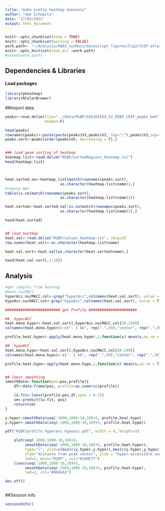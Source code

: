```yaml
---
title: "make pretty heatmap mononucs"
author: "Uwe Schwartz"
date: "17/03/2022"
output: html_document
---
```


```r
knitr::opts_chunk$set(echo = TRUE)
knitr::opts_chunk$set(warning = FALSE)
work.path<- "~/Analysis/R001_nucMacc/manuscript_figures/Fig2/ChIP_atlas/profiles/"
knitr::opts_knit$set(root.dir =work.path)
#setwd(work.path)
```

## Dependencies & Libraries

#### Load packages
```r
library(pheatmap)
library(RColorBrewer)
```

##Import data

```r
peaks<-read.delim(file="../data/M1BP/GSE101554_S2_M1BP_ChIP_peaks.bed",
                  header=F)

head(peaks)
rownames(peaks)<-paste(paste(peaks$V1,peaks$V2, sep=":"),peaks$V3,sep="-")
peaks.sort<-peaks[order(peaks$V5, decreasing = T),]


### load gene sorting of heatmap
heatmap.list<-read.delim("M1BP/sortedRegions_Heatmap.txt")
head(heatmap.list)



heat.sorted.na<-heatmap.list[match(rownames(peaks.sort),
                         as.character(heatmap.list$name)),]
#remove NAs
table(is.na(match(rownames(peaks.sort),
                         as.character(heatmap.list$name))))

heat.sorted<-heat.sorted.na[!is.na(match(rownames(peaks.sort),
                         as.character(heatmap.list$name))),]

head(heat.sorted)


## load heatmap
heat.val<-read.delim("M1BP/values_Heatmap.txt", skip=2)
row.names(heat.val)<-as.character(heatmap.list$name)

heat.val.sort<-heat.val[as.character(heat.sorted$name),]

head(heat.val.sort[,1:10])

```


## Analysis

```r
#get samples from heatmap
#mono.nucMACC
hyperAcc.nucMACC.col<-grep("hyperAcc",colnames(heat.val.sort), value = T)
hypoAcc.nucMACC.col<-grep("hypoAcc",colnames(heat.val.sort), value = T)

######################### get Profile ######################

##  hyperACC
heat.mono.hyper<-heat.val.sort[,hyperAcc.nucMACC.col[50:249]]
colnames(heat.mono.hyper)<-c("- 1 kb", rep(".",99),"center", rep(".",98),"+ 1 kb")

profile.heat.hyper<-apply(heat.mono.hyper,2,function(x) mean(x,na.rm = T))

##  hypoACC
heat.mono.hypo<-heat.val.sort[,hypoAcc.nucMACC.col[50:249]]
colnames(heat.mono.hypo)<-c("- 1 kb", rep(".",99),"center", rep(".",98),"+ 1 kb")

profile.heat.hypo<-apply(heat.mono.hypo,2,function(x) mean(x,na.rm = T))


## loess smoothing
smoothData<-function(pos=pos,profile){
    df<-data.frame(pos, profile=as.numeric(profile))

    lo.fit<-loess(profile~pos,df,span = 0.15)
    sm<-predict(lo.fit, pos)
    return(sm)
}

y.hypo<-smoothData(seq(-1000,1000-10,10)+5, profile.heat.hypo)
y.hyper<-smoothData(seq(-1000,1000-10,10)+5, profile.heat.hyper)

pdf("M1BP/profile_hyperacc_hypoacc.pdf", width = 4, height=3)

    plot(seq(-1000,1000-10,10)+5, 
         smoothData(seq(-1000,1000-10,10)+5, profile.heat.hyper),
         type="l", ylim=c(min(c(y.hyper,y.hypo)),max(c(y.hyper,y.hypo))),
         xlab="distance from peak center", ylab = "hyper-accessible nucleosomes",
         lwd=2, main="M1BP", col="#1B9E77")
    lines(seq(-1000,1000-10,10)+5, 
         smoothData(seq(-1000,1000-10,10)+5, profile.heat.hypo),
         lwd=2, col="#984EA3")

dev.off()



```


##Session info
```r
sessionInfo()
```



